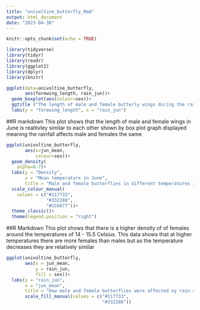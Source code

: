```yaml
---
title: "univoltine_butterfly_Rmd"
output: html_document
date: "2023-04-30"
---
```


```r
knitr::opts_chunk$set(echo = TRUE)
```

```r
library(tidyverse)
library(tidyr)
library(readr)
library(ggplot2)
library(dplyr)
library(knitr)
```

```r
ggplot(data=univoltine_butterfly,
       aes(forewing_length, rain_jun))+
  geom_boxplot(aes(colour=sex))+
  ggtitle ("The length of male and female butterly wings during the rain in June")+
  labs(y = "forewing_length", x = "rain_jun")
```

##R markdown
This plot shows that the length of male and female wings in June is realtivley similar to each other shown by box plot graph displayed meaning the rainfall affects male and females the same 

```r
ggplot(univoltine_butterfly,
       aes(x=jun_mean,
           colour=sex))+
  geom_density(
    alpha=0.7)+
  labs(y = "Density",
       x = "Mean temperature in June",
       title = "Male and female butterflies in different temperatures in June")+
  scale_colour_manual(
    values = c("#117733",
               "#332288",
               "#CC6677"))+
  theme_classic()+
  theme(legend.position = "right")
```

##R Markdown
This plot shows that there is a higher density of of females around the temperatures of 14 - 15.5 Celsius. This data shows that at higher temperatures there are more females than males but as the temperature decreases they are relatively similar 

```r
ggplot(univoltine_butterfly,
       aes(x = jun_mean,
           y = rain_jun,
           fill = sex))+
  labs(y = "rain_jun",
       x = "jun_mean",
       title = "How male and female butterflies were affected ny rain and tempratures in June")+
       scale_fill_manual(values = c("#117733",
                                    "#332288"))
```

